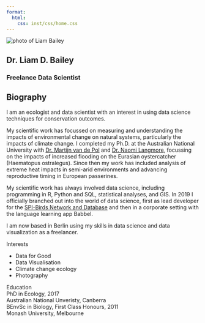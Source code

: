 ```yaml
---
format:
  html:
    css: inst/css/home.css
---
```


<!-- For some reason, this needs to be here (even if commented) -->
<!-- So that fontawesome can work... -->
<!-- {{< fa graduation-cap size=xl >}} -->

<!-- Load Academicons for Google Scholar -->
<link rel="stylesheet" href="https://cdn.jsdelivr.net/gh/jpswalsh/academicons@1/css/academicons.min.css">

<!-- Manually include HTML for my landing page -->
<!-- Adapted from https://maya.rbind.io/ -->
<section>

<!-- Start with my headshot, title and socials -->
<div class="img-bio">
  <!-- author-photo/name/title have custom styling in home.css -->
  <img class="author-photo" src="assets/profile.jpg" alt="photo of Liam Bailey"/>
  <h2 class="author-name">Dr. Liam D. Bailey</h2>
  <h3 class="author-title">Freelance Data Scientist</h3>
  <div class="social">
  <div class="cell">
  <!-- Twitter icon -->
  <div class="cell-output-display">
  <a href="https://twitter.com/ldbailey255">
  <i class="icon link fa-brands fa-twitter fa-xl"></i>
  </a>
  </div>
  <!-- Google scholar icon -->
  <div class="cell-output-display">
  <a href="https://scholar.google.de/citations?user=ys7AYRUAAAAJ&hl=en">
  <i class="icon link ai ai-google-scholar fa-xl"></i>
  </a>
  </div>
  <!-- GitHub icon -->
  <div class="cell-output-display">
  <a href="https://github.com/LiamDBailey">
  <i class="icon link fa-brands fa-github fa-xl"></i>
  </a>
  </div>
  <!-- Publon icon -->
  <div class="cell-output-display">
  <a href="https://publons.com/researcher/1193580/liam-d-bailey/">
  <i class="icon link ai ai-publons fa-xl"></i>
  </a>
  </div>
  </div>
  <!-- Need to add in a contact section below -->
  <!-- Add in LinkedIn -->
  </div>
</div>

<div class="bio">
<h1>Biography</h1>

I am an ecologist and data scientist with an interest in using data science techniques for conservation outcomes.

My scientific work has focussed on measuring and understanding the impacts of environmental change on natural systems, particularly the impacts of climate change. I completed my Ph.D. at the Australian National University with <a href = "https://research.jcu.edu.au/portfolio/martijn.vandepol/">Dr. Martijn van de Pol</a> and <a href = "https://biology.anu.edu.au/research/research-groups/langmore-group-avian-evolutionary-and-behavioural-ecology">Dr. Naomi Langmore</a>, focussing on the impacts of increased flooding on the Eurasian oystercatcher (Haematopus ostralegus). Since then my work has included analysis of extreme heat impacts in semi-arid environments and advancing reproductive timing in European passerines.

My scientific work has always involved data science, including programming in R, Python and SQL, statistical analyses, and GIS. In 2019 I officially branched out into the world of data science, first as lead developer for the <a href = "https://spibirds.org/en">SPI-Birds Network and Database</a> and then in a corporate setting with the language learning app Babbel.

I am now based in Berlin using my skills in data science and data visualization as a freelancer.

  <div class="activities">
    
  <div class="interests">
  <span class="activity">Interests</span>
  <ul>
   <li>Data for Good</li>
   <li>Data Visualisation</li>
   <li>Climate change ecology</li>
   <li>Photography</li>
  </ul>
  </div>
  
<div class="education">
  <span class="activity">Education</span>
<div class="education-element">
<!-- TO DO: FIX FONTAWESOME ICONS SO THEY WORK WITH ACADEMICONS -->
<!-- <div class="icon"><i class="fa-solid fa-graduation-cap fa-lg"></i></div> -->
<div class="degree">PhD in Ecology, 2017</div>
<div class="school">Australian National Unveristy, Canberra</div>
</div>

<div class="education-element">
<!-- <div class="icon"><i class="fa-solid fa-graduation-cap fa-lg"></i></div> -->
<div class="degree">BEnvSc in Biology, First Class Honours, 2011</div>
<div class="school">Monash University, Melbourne</div>
</div>
</div>
  
</div>
</div>

</section>